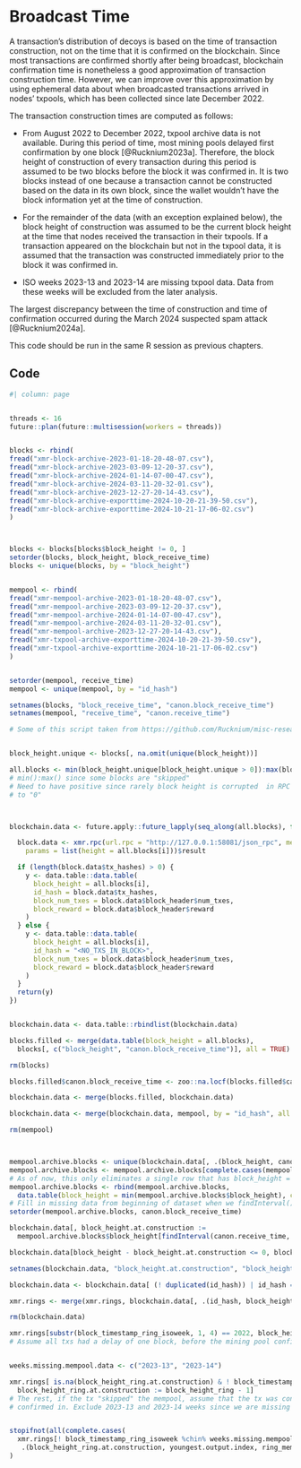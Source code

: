 # Broadcast Time

A transaction's distribution of decoys is based on the time of transaction construction, not on the time that it is confirmed on the blockchain. Since most transactions are confirmed shortly after being broadcast, blockchain confirmation time is nonetheless a good approximation of transaction construction time. However, we can improve over this approximation by using ephemeral data about when broadcasted transactions arrived in nodes' txpools, which has been collected since late December 2022.

The transaction construction times are computed as follows:

- From August 2022 to December 2022, txpool archive data is not available. During this period of time, most mining pools delayed first confirmation by one block [@Rucknium2023a]. Therefore, the block height of construction of every transaction during this period is assumed to be two blocks before the block it was confirmed in. It is two blocks instead of one because a transaction cannot be constructed based on the data in its own block, since the wallet wouldn't have the block information yet at the time of construction.

- For the remainder of the data (with an exception explained below), the block height of construction was assumed to be the current block height at the time that nodes received the transaction in their txpools. If a transaction appeared on the blockchain but not in the txpool data, it is assumed that the transaction was constructed immediately prior to the block it was confirmed in.

- ISO weeks 2023-13 and 2023-14 are missing txpool data. Data from these weeks will be excluded from the later analysis.

The largest discrepancy between the time of construction and time of confirmation occurred during the March 2024 suspected spam attack [@Rucknium2024a].

This code should be run in the same R session as previous chapters.

## Code

```r
#| column: page


threads <- 16
future::plan(future::multisession(workers = threads))


blocks <- rbind(
fread("xmr-block-archive-2023-01-18-20-48-07.csv"),
fread("xmr-block-archive-2023-03-09-12-20-37.csv"),
fread("xmr-block-archive-2024-01-14-07-00-47.csv"),
fread("xmr-block-archive-2024-03-11-20-32-01.csv"),
fread("xmr-block-archive-2023-12-27-20-14-43.csv"),
fread("xmr-block-archive-exporttime-2024-10-20-21-39-50.csv"),
fread("xmr-block-archive-exporttime-2024-10-21-17-06-02.csv")
)



blocks <- blocks[blocks$block_height != 0, ]
setorder(blocks, block_height, block_receive_time)
blocks <- unique(blocks, by = "block_height")


mempool <- rbind(
fread("xmr-mempool-archive-2023-01-18-20-48-07.csv"),
fread("xmr-mempool-archive-2023-03-09-12-20-37.csv"),
fread("xmr-mempool-archive-2024-01-14-07-00-47.csv"),
fread("xmr-mempool-archive-2024-03-11-20-32-01.csv"),
fread("xmr-mempool-archive-2023-12-27-20-14-43.csv"),
fread("xmr-txpool-archive-exporttime-2024-10-20-21-39-50.csv"),
fread("xmr-txpool-archive-exporttime-2024-10-21-17-06-02.csv")
)


setorder(mempool, receive_time)
mempool <- unique(mempool, by = "id_hash")

setnames(blocks, "block_receive_time", "canon.block_receive_time")
setnames(mempool, "receive_time", "canon.receive_time")

# Some of this script taken from https://github.com/Rucknium/misc-research/blob/main/Monero-TX-Confirm-Delay/xmr-data-prep.R


block_height.unique <- blocks[, na.omit(unique(block_height))]

all.blocks <- min(block_height.unique[block_height.unique > 0]):max(block_height.unique)
# min():max() since some blocks are "skipped"
# Need to have positive since rarely block height is corrupted  in RPC response
# to "0"



blockchain.data <- future.apply::future_lapply(seq_along(all.blocks), function(i) {

  block.data <- xmr.rpc(url.rpc = "http://127.0.0.1:58081/json_rpc", method = "get_block",
    params = list(height = all.blocks[i]))$result

  if (length(block.data$tx_hashes) > 0) {
    y <- data.table::data.table(
      block_height = all.blocks[i],
      id_hash = block.data$tx_hashes,
      block_num_txes = block.data$block_header$num_txes,
      block_reward = block.data$block_header$reward
    )
  } else {
    y <- data.table::data.table(
      block_height = all.blocks[i],
      id_hash = "<NO_TXS_IN_BLOCK>",
      block_num_txes = block.data$block_header$num_txes,
      block_reward = block.data$block_header$reward
    )
  }
  return(y)
})


blockchain.data <- data.table::rbindlist(blockchain.data)

blocks.filled <- merge(data.table(block_height = all.blocks),
  blocks[, c("block_height", "canon.block_receive_time")], all = TRUE)

rm(blocks)

blocks.filled$canon.block_receive_time <- zoo::na.locf(blocks.filled$canon.block_receive_time, fromLast = TRUE)

blockchain.data <- merge(blocks.filled, blockchain.data)

blockchain.data <- merge(blockchain.data, mempool, by = "id_hash", all = TRUE)

rm(mempool)



mempool.archive.blocks <- unique(blockchain.data[, .(block_height, canon.block_receive_time)])
mempool.archive.blocks <- mempool.archive.blocks[complete.cases(mempool.archive.blocks), ]
# As of now, this only eliminates a single row that has block_height = NA, canon.block_receive_time = NA
mempool.archive.blocks <- rbind(mempool.archive.blocks,
  data.table(block_height = min(mempool.archive.blocks$block_height), canon.block_receive_time = 0))
# Fill in missing data from beginning of dataset when we findInterval() below
setorder(mempool.archive.blocks, canon.block_receive_time)

blockchain.data[, block_height.at.construction :=
  mempool.archive.blocks$block_height[findInterval(canon.receive_time, mempool.archive.blocks$canon.block_receive_time)] ]

blockchain.data[block_height - block_height.at.construction <= 0, block_height.at.construction := block_height - 1]

setnames(blockchain.data, "block_height.at.construction", "block_height_ring.at.construction")

blockchain.data <- blockchain.data[ (! duplicated(id_hash)) | id_hash == "<NO_TXS_IN_BLOCK>", ]

xmr.rings <- merge(xmr.rings, blockchain.data[, .(id_hash, block_height_ring.at.construction)], by.x = "tx_hash", by.y = "id_hash", all.x = TRUE)

rm(blockchain.data)

xmr.rings[substr(block_timestamp_ring_isoweek, 1, 4) == 2022, block_height_ring.at.construction := block_height_ring - 2]
# Assume all txs had a delay of one block, before the mining pool config fix in January 2023.


weeks.missing.mempool.data <- c("2023-13", "2023-14")

xmr.rings[ is.na(block_height_ring.at.construction) & ! block_timestamp_ring_isoweek %chin% weeks.missing.mempool.data,
  block_height_ring.at.construction := block_height_ring - 1]
# The rest, if the tx "skipped" the mempool, assume that the tx was constructed right before the block it was
# confirmed in. Exclude 2023-13 and 2023-14 weeks since we are missing mempool data for those weeks.


stopifnot(all(complete.cases(
  xmr.rings[! block_timestamp_ring_isoweek %chin% weeks.missing.mempool.data,
   .(block_height_ring.at.construction, youngest.output.index, ring_member_age)]))
)



```

